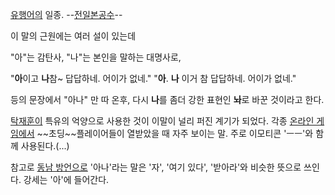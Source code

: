 [[유행어]]의 일종. --[[전일본공수]]--

이 말의 근원에는 여러 설이 있는데

"아"는 감탄사, "나"는 본인을 말하는 대명사로,

"'''아'''이고 '''나'''참~ 답답하네. 어이가 없네."
"'''아'''. '''나''' 이거 참 답답하네. 어이가 없네."

등의 문장에서 "아나" 만 따 온후, 다시 '''나'''를 좀더 강한 표현인 '''놔'''로 바꾼 것이라고 한다.

[[탁재훈]]이 특유의 억양으로 사용한 것이 이말이 널리 퍼진 계기가 되었다. 각종 [[온라인 게임]]에서 ~~초딩~~플레이어들이 열받았을 때 자주 보이는 말. 주로 이모티콘 'ㅡㅡ'와 함께 사용된다.(...)

참고로 [[동남 방언]]으로 '아나'라는 말은 '자', '여기 있다', '받아라'와 비슷한 뜻으로 쓰인다. 강세는 '아'에 들어간다.

